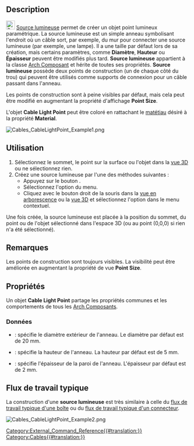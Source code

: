 <languages/>

<div class="mw-translate-fuzzy">
{{Docnav/fr
|[[Cables_CableConnector/fr|Connecteur]]
|[[Cables_Material/fr|Matériau]]
|[[Cables_Workbench/fr|Cables]]
|IconL=Cables_CableConnector.svg
|IconR=Cables_Material.svg
|IconC=Cables_workbench_icon.svg
}}
</div>

{{GuiCommand/fr
|Name=Cables CableLightPoint
|Name/fr=Cables Source lumineuse
|MenuLocation=Cables → Cable Light Point
|Workbenches=[[Cables_Workbench/fr|Cables]]
|Shortcut=
|Version=1.0
|SeeAlso=[[Cables_Cable/fr|Cables Câble]], [[Cables_CableBox/fr|Cables Boîte]]
}}

==Description==

[[Image:Cables_CableLightPoint.svg|24px]] [[Cables_CableLightPoint/fr|Source lumineuse]] permet de créer un objet point lumineux paramétrique. La source lumineuse est un simple anneau symbolisant l'endroit où un câble sort, par exemple, du mur pour connecter une source lumineuse (par exemple, une lampe). Il a une taille par défaut lors de sa création, mais certains paramètres, comme '''Diamètre''', '''Hauteur''' ou '''Épaisseur''' peuvent être modifiés plus tard. '''Source lumineuse''' appartient à la classe [[Arch_Component/fr|Arch Composant]] et hérite de toutes ses propriétés. '''Source lumineuse''' possède deux points de construction (un de chaque côté du trou) qui peuvent être utilisés comme supports de connexion pour un câble passant dans l'anneau.

Les points de construction sont à peine visibles par défaut, mais cela peut être modifié en augmentant la propriété d'affichage '''Point Size'''.

L'objet '''Cable Light Point''' peut être coloré en rattachant le [[Arch_SetMaterial/fr|matétiau]] désiré à la propriété '''Material'''.

[[Image:Cables_CableLightPoint_Example1.png]]
{{Caption|Exemple de source lumineuse par défaut : il existe des points de construction au-dessus et au-dessous de l'anneau.}}

<span id="Usage"></span>
==Utilisation==

# Sélectionnez le sommet, le point sur la surface ou l'objet dans la [[3D_view/fr|vue 3D]] ou ne sélectionnez rien.
# Créez une source lumineuse par l'une des méthodes suivantes :
#* Appuyez sur le bouton {{Button|[[Image:Cables_CableLightPoint.svg|16px]] [[Cables_CableLightPoint/fr|Cable Light Point]]}}.
#* Sélectionnez l'option {{MenuCommand|Cables → [[Image:Cables_CableLightPoint.svg|16px]] Cable Light Point}} du menu.
#* Cliquez avec le bouton droit de la souris dans la [[Tree_view/fr|vue en arborescence]] ou la [[3D_view/fr|vue 3D]] et sélectionnez l'option {{MenuCommand|Cables → [[Image:Cables_CableLightPoint.svg|16px]] Cable Light Point}} dans le menu contextuel.

Une fois créée, la source lumineuse est placée à la position du sommet, du point ou de l'objet sélectionné dans l'espace 3D (ou au point (0,0,0) si rien n'a été sélectionné).

<span id="Notes"></span>
==Remarques==

Les points de construction sont toujours visibles. La visibilité peut être améliorée en augmentant la propriété de vue '''Point Size'''.

<span id="Properties"></span>
==Propriétés==

Un objet '''Cable Light Point''' partage les propriétés communes et les comportements de tous les [[Arch_Component/fr|Arch Composants]].

<span id="Data"></span>
===Données===

{{TitleProperty|Cable Light Point}}

* {{PropertyData|Diameter|Length}} : spécifie le diamètre extérieur de l'anneau. Le diamètre par défaut est de 20 mm.
* {{PropertyData|Height|Length}} : spécifie la hauteur de l'anneau. La hauteur par défaut est de 5 mm.
* {{PropertyData|Thickness|Length}} : spécifie l'épaisseur de la paroi de l'anneau. L'épaisseur par défaut est de 2 mm.

<span id="Typical_workflow"></span>
== Flux de travail typique ==

La construction d'une '''source lumineuse''' est très similaire à celle du [[Cables_CableBox/fr#Flux_de_travail_typique|flux de travail typique d'une boîte]] ou du [[Cables_CableConnector/fr#Flux_de_travail_typique|flux de travail typique d'un connecteur]].

[[Image:Cables_CableLightPoint_Example2.png]]
{{Caption|Exemple de câble terminé à l'intérieur d'une source lumineuse}}


<div class="mw-translate-fuzzy">
{{Docnav/fr
|[[Cables_CableConnector/fr|Connecteur]]
|[[Cables_Material/fr|Matériau]]
|[[Cables_Workbench/fr|Cables]]
|IconL=Cables_CableConnector.svg
|IconR=Cables_Material.svg
|IconC=Cables_workbench_icon.svg
}}
</div>

[[Category:External_Command_Reference{{#translation:}}]]
[[Category:Cables{{#translation:}}]]